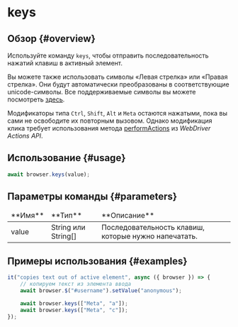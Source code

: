 # keys

## Обзор {#overview}

Используйте команду `keys`, чтобы отправить последовательность нажатий клавиш в активный элемент.

Вы можете также использовать символы «Левая стрелка» или «Правая стрелка». Они будут автоматически преобразованы в соответствующие unicode-символы. Все поддерживаемые символы вы можете посмотреть [здесь][keyboard-actions].

Модификаторы типа `Ctrl`, `Shift`, `Alt` и `Meta` остаются нажатыми, пока вы сами не освободите их повторным вызовом. Однако модификация клика требует использования метода [performActions][perform-actions] из _WebDriver Actions API_.

## Использование {#usage}

```javascript
await browser.keys(value);
```

## Параметры команды {#parameters}

<table>
<thead>
<tr><td>**Имя**</td><td>**Тип**</td><td>**Описание**</td></tr>
</thead>
<tbody>
<tr><td>value</td><td>String или String[]</td><td>Последовательность клавиш, которые нужно напечатать.</td></tr>

</tbody>
</table>

## Примеры использования {#examples}

```javascript
it("copies text out of active element", async ({ browser }) => {
    // копируем текст из элемента ввода
    await browser.$("#username").setValue("anonymous");

    await browser.keys(["Meta", "a"]);
    await browser.keys(["Meta", "c"]);
});
```

[keyboard-actions]: https://w3c.github.io/webdriver/#keyboard-actions
[perform-actions]: https://webdriver.io/docs/api/webdriver#performactions
